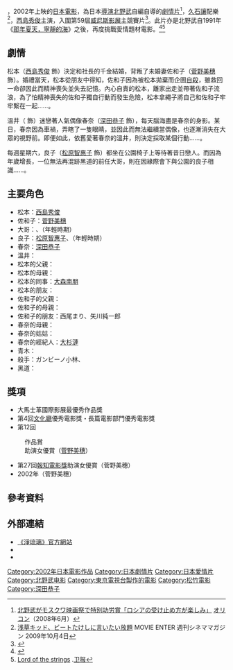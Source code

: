 {{noteTA
|G1=Movie
|G2=Show
}}
{{Infobox Film
| name               = 淨琉璃
| original_name      = Dolls
| color              = #F08080
| image              = Dolls2002.JPG
| caption            = 電影海報
| director           = [[北野武|北野武]]
| executive_producer =
| producer           = 
| writer             = 北野武
| based on           = 
| narrator           = 
| starring           = [[西島秀俊|西島秀俊]]
| music              = [[久石譲|久石譲]]
| 主題曲             = 
| cinematography     = {{link-ja|柳島克己|柳島克己}}
| editing            = 北野武、{{link-ja|太田義則|太田義則}}
| studio             = [[萬代影視|萬代影視]]、[[FM東京|FM東京]]、[[東京電視台|東京電視台]]
| distributor        = {{link-ja|OFFICE KITANO|オフィス北野}}<br>[[松竹|松竹]]
| released           = {{flagicon|Italy}} 2002年9月5日<small>（[[威尼斯影展|威尼斯影展]]）</small><br>{{flagicon|JPN}} 2002年10月12日
| runtime            = 113分鐘
| country            = [[日本|日本]]
| language           = [[日語|日語]]
| budget             = 
| gross              = 6億3千萬[[日圓|日圓]]
}}
{{日本作品|淨琉璃|Dolls}}，2002年上映的[[日本|日本]][[電影|電影]]，為日本[[導演|導演]][[北野武|北野武]]自編自導的[[劇情片|劇情片]]<ref>[http://www.oricon.co.jp/news/55452/full/ 北野武がモスクワ映画祭で特別功労賞「ロシアの受け止め方が楽しみ」] {{Wayback|url=http://www.oricon.co.jp/news/55452/full/ |date=20150924155844 }}[[オリコン|オリコン]]（2008年6月）</ref>，[[久石讓|久石讓]]配樂<ref>[http://cinema-magazine.com/program/blog/?blogid=1933 浅草キッド、ビートたけしに言いたい放題] {{Wayback|url=http://cinema-magazine.com/program/blog/?blogid=1933 |date=20160304070743 }}MOVIE ENTER 週刊シネママガジン 2009年10月4日</ref>，[[西島秀俊|西島秀俊]]主演，入圍第59屆[[威尼斯影展|威尼斯影展]]主競賽片<ref>{{Cite web |url=http://old.ltn.com.tw/2003/new/jun/4/today-show1.htm |title=「暴力」北野武 K得老外沒話說 |access-date=2015-07-01 |archive-date=2016-03-05 |archive-url=https://web.archive.org/web/20160305072935/http://old.ltn.com.tw/2003/new/jun/4/today-show1.htm |dead-url=no }}</ref>。此片亦是北野武自1991年《[[那年夏天，寧靜的海|那年夏天，寧靜的海]]》之後，再度挑戰愛情題材電影。<ref>{{Cite web |url=http://www.asianmovieweb.com/en/reviews/dolls.htm |title=Dolls |access-date=2015-07-01 |archive-date=2020-07-04 |archive-url=https://web.archive.org/web/20200704140640/http://www.asianmovieweb.com/en/reviews/dolls.htm |dead-url=no }}</ref><ref>[http://www.theguardian.com/film/2003/jun/01/philipfrench Lord of the strings] {{Wayback|url=http://www.theguardian.com/film/2003/jun/01/philipfrench |date=20160305105342 }}.[[卫报|卫报]]</ref>

== 劇情 ==
松本（[[西島秀俊|西島秀俊]] 飾）決定和社長的千金結婚，背叛了未婚妻佐和子（[[菅野美穗|菅野美穗]] 飾）。婚禮當天，松本從朋友中得知，佐和子因為被松本拋棄而企圖[[自殺|自殺]]，雖救回一命卻因此而精神喪失並失去記憶。內心自責的松本，離家出走並帶著佐和子流浪，為了怕精神喪失的佐和子獨自行動而發生危險，松本拿繩子將自己和佐和子牢牢繫在一起……。

溫井（{{link-ja|武重勉|武重勉}} 飾）迷戀著人氣偶像春奈（[[深田恭子|深田恭子]] 飾），每天腦海盡是春奈的身影。某日，春奈因為車禍，弄瞎了一隻眼睛，並因此而無法繼續當偶像，也逐漸消失在大眾的視野前。即便如此，依舊愛著春奈的溫井，則決定採取某個行動……。

每週星期六，良子（[[松原智惠子|松原智惠子]] 飾）都坐在公園椅子上等待著昔日戀人。而因為年歲增長，一位無法再混跡黑道的前任大哥，則在因緣際會下與公園的良子相識……。

== 主要角色 ==
*松本：[[西島秀俊|西島秀俊]]
*佐和子：[[菅野美穗|菅野美穗]]
*大哥：{{link-ja|三橋達也|三橋達也}}、{{link-ja|津田寬治|津田寛治}}（年輕時期）
*良子：[[松原智惠子|松原智惠子]]、{{link-ja|大家由祐子|大家由祐子}}（年輕時期）
*春奈：[[深田恭子|深田恭子]]
*溫井：{{link-ja|武重勉|武重勉}}
*松本的父親：{{link-ja|清水章吾|清水章吾}}
*松本的母親：{{link-ja|金澤碧|金沢碧}}
*松本的同事：[[大森南朋|大森南朋]]
*松本的朋友：{{link-ja|大塚義孝|大塚よしたか}}
*佐和子的父親：{{link-ja|野村信次|野村信次}}
*佐和子的母親：{{link-ja|中村萬里|中村万里}}
*佐和子的朋友：西尾まり、矢川純一郎
*春奈的母親：{{link-ja|吉澤京子|吉沢京子}}
*春奈的姑姑：{{link-ja|岸本加世子|岸本加世子}}
*春奈的經紀人：[[大杉漣|大杉漣]]
*青木：{{link-ja|北鄉淳|アル北郷}}
*殺手：ガンビーノ小林、{{link-ja|茂呂師岡|モロ師岡}}
*黑道：{{link-ja|桐生康詩|桐生コウジ}}

== 獎項 ==
* 大馬士革國際影展最優秀作品獎
* 第4回[[文化廳|文化廳]]優秀電影獎・長篇電影部門優秀電影獎
* 第12回{{link-ja|東京體育電影大獎|東京スポーツ映画大賞}}
:作品賞
:助演女優賞（[[菅野美穗|菅野美穗]]）
* 第27回[[報知電影獎|報知電影獎]]助演女優賞（菅野美穗）
* 2002年{{link-ja|金箭獎|ゴールデン・アロー賞}}（菅野美穗）

== 參考資料 ==
{{reflist}}

== 外部連結 ==
* [https://web.archive.org/web/20150714091617/http://office-kitano.co.jp/dolls/ 《淨琉璃》官方網站]
* {{imdb title|id=0330229|title=Dolls}}
* {{rotten-tomatoes|id=dolls2002}}

{{北野武導演電影作品}}

{{DEFAULTSORT:Dolls}}
[[Category:2002年日本電影作品|Category:2002年日本電影作品]]
[[Category:日本劇情片|Category:日本劇情片]]
[[Category:日本愛情片|Category:日本愛情片]]
[[Category:北野武电影|Category:北野武电影]]
[[Category:東京電視台製作的電影|Category:東京電視台製作的電影]]
[[Category:松竹電影|Category:松竹電影]]
[[Category:深田恭子|Category:深田恭子]]